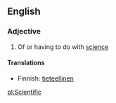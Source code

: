 ==English==

===Adjective===

# Of or having to do with [[science]]

====Translations====

*Finnish: [[tieteellinen]]

[[pl:Scientific]]